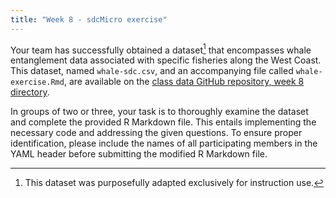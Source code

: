 ```yaml
---
title: "Week 8 - sdcMicro exercise"
---
```


Your team has successfully obtained a dataset[^1] that encompasses whale entanglement data associated with specific fisheries along the West Coast. This dataset, named `whale-sdc.csv`, and an accompanying file called `whale-exercise.Rmd`, are available on the [class data GitHub repository, week 8 directory](https://github.com/UCSB-Library-Research-Data-Services/bren-meds213-spring-2023-class-data/tree/main/week8).

[^1]: This dataset was purposefully adapted exclusively for instruction use.

In groups of two or three, your task is to thoroughly examine the dataset and complete the provided R Markdown file. This entails implementing the necessary code and addressing the given questions. To ensure proper identification, please include the names of all participating members in the YAML header before submitting the modified R Markdown file.
